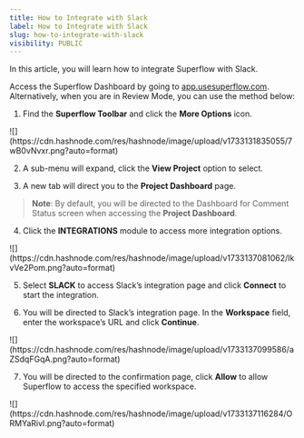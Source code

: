 ```yaml
---
title: How to Integrate with Slack
label: How to Integrate with Slack
slug: how-to-integrate-with-slack
visibility: PUBLIC
---
```


In this article, you will learn how to integrate Superflow with Slack.

Access the Superflow Dashboard by going to [app.usesuperflow.com](app.usesuperflow.com). Alternatively, when you are in Review Mode, you can use the method below:

1. Find the **Superflow Toolbar** and click the **More Options** icon.

<Frame>
![](https://cdn.hashnode.com/res/hashnode/image/upload/v1733131835055/7wB0vNvxr.png?auto=format)
</Frame>

2. A sub-menu will expand, click the **View Project** option to select.

3. A new tab will direct you to the **Project Dashboard** page.

> **Note**: By default, you will be directed to the Dashboard for Comment Status screen when accessing the **Project Dashboard**.

4. Click the **INTEGRATIONS** module to access more integration options.

<Frame>
![](https://cdn.hashnode.com/res/hashnode/image/upload/v1733137081062/lkvVe2Pom.png?auto=format)
</Frame>

5. Select **SLACK** to access Slack’s integration page and click **Connect** to start the integration.

6. You will be directed to Slack’s integration page. In the **Workspace** field, enter the workspace’s URL and click **Continue**.

<Frame>
![](https://cdn.hashnode.com/res/hashnode/image/upload/v1733137099586/aZSdqFGqA.png?auto=format)
</Frame>

7. You will be directed to the confirmation page, click **Allow** to allow Superflow to access the specified workspace.

<Frame>
![](https://cdn.hashnode.com/res/hashnode/image/upload/v1733137116284/ORMYaRivI.png?auto=format)
</Frame>
